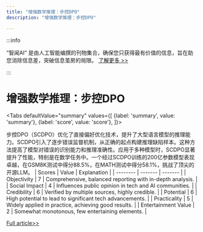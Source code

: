 ```yaml
---
title: "增强数学推理：步控DPO"
description: "增强数学推理：步控DPO"

---
```



:::info

“智闻AI“ 是由人工智能编撰的刊物集合，确保您只获得最有价值的信息，旨在助您消除信息差，突破信息茧房的局限。  [了解更多 >>](/)

:::

# 增强数学推理：步控DPO


<Tabs
	defaultValue="summary"
	values={[
	{label: 'summary', value: 'summary'},
	{label: 'score', value: 'score'},
]}>
<TabItem value="summary">


步控DPO（SCDPO）优化了直接偏好优化技术，提升了大型语言模型的推理能力。SCDPO引入了逐步错误监督机制，从正确的起点构建推理缺陷样本。这种方法提高了模型对错误的识别能力和推理准确性。应用于多种模型时，SCDPO显著提升了性能，特别是在数学任务中。一个经过SCDPO训练的200亿参数模型表现卓越，在GSM8K测试中得分88.5%，在MATH测试中得分58.1%，挑战了顶尖的开源LLM。
</TabItem>
<TabItem value="score">
	| Scores     | Value   | Explanation |
	| -------- | ------- | ------- |
	| Objectivity  | 7    | Comprehensive, balanced reporting with in-depth analysis.    |
	| Social Impact | 4     | Influences public opinion in tech and AI communities.    |
	| Credibility    | 6    | Verified by multiple sources, highly credible.    |
	| Potential    | 6    | High potential to lead to significant tech advancements.    |
	| Practicality    | 5    | Widely applied in practice, achieving good results.    |
	| Entertainment Value    | 2    | Somewhat monotonous, few entertaining elements.    |
</TabItem>
</Tabs>

[Full article>>](https://arxiv.org/abs/2407.00782)
